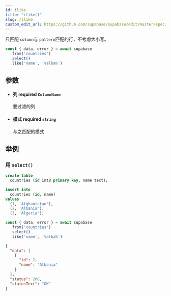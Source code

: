 ```yaml
---
id: ilike
title: "ilike()"
slug: /ilike
custom_edit_url: https://github.com/supabase/supabase/edit/master/spec/supabase_js_v2.yml
---
```


只匹配 `column`与 `pattern`匹配的行，不考虑大小写。

```ts
const { data, error } = await supabase
  .from('countries')
  .select()
  .like('name', '%alba%')
```


## 参数


<ul className="method-list-group">
  
<li className="method-list-item">
  <h4 className="method-list-item-label">
    <span className="method-list-item-label-name">
      列
    </span>
    <span className="method-list-item-label-badge required">
      required
    </span>
    <span className="method-list-item-validation">
      <code>ColumnName</code>
    </span>
  </h4>
  <div class="method-list-item-description">

要过滤的列

  </div>
  
</li>


<li className="method-list-item">
  <h4 className="method-list-item-label">
    <span className="method-list-item-label-name">
      模式
    </span>
    <span className="method-list-item-label-badge required">
      required
    </span>
    <span className="method-list-item-validation">
      <code>string</code>
    </span>
  </h4>
  <div class="method-list-item-description">

与之匹配的模式

  </div>
  
</li>

</ul>














## 举例

### 用 `select()`

<Tabs scrollable size="small" type="underlined" defaultActiveId="schema">
<TabPanel id="schema" label="Schema">

  ```sql
  create table
    countries (id int8 primary key, name text);

  insert into
    countries (id, name)
  values
    (1, 'Afghanistan'),
    (2, 'Albania'),
    (3, 'Algeria');
  ```

</TabPanel>
<TabPanel id="js" label="JavaScript">

  ```ts
  const { data, error } = await supabase
    .from('countries')
    .select()
    .like('name', '%alba%')
  ```

</TabPanel>
<TabPanel id="result" label="Result">

  ```json
  {
    "data": [
      {
        "id": 2,
        "name": "Albania"
      }
    ],
    "status": 200,
    "statusText": "OK"
  }
  ```

</TabPanel>
</Tabs>